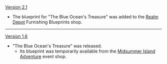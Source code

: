 {{Change History/Header}}
[[Version 2.1]]
*The blueprint for "The Blue Ocean's Treasure" was added to the [[Realm Depot]] Furnishing Blueprints shop.
----
[[Version 1.6]]
*"The Blue Ocean's Treasure" was released.
**Its blueprint was temporarily available from the [[Midsummer Island Adventure]] event shop.